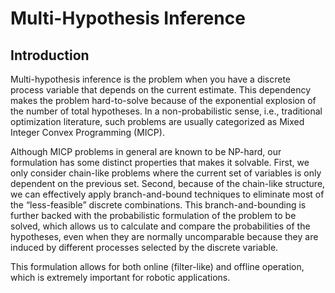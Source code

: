 # Multi-Hypothesis Inference

## Introduction

Multi-hypothesis inference is the problem when you have a discrete process variable that depends on the current estimate. This dependency makes the problem hard-to-solve because of the exponential explosion of the number of total hypotheses. In a non-probabilistic sense, i.e., traditional optimization literature, such problems are usually categorized as Mixed Integer Convex Programming (MICP).

Although MICP problems in general are known to be NP-hard, our formulation has some distinct properties that makes it solvable. First, we only consider chain-like problems where the current set of variables is only dependent on the previous set. Second, because of the chain-like structure, we can effectively apply branch-and-bound techniques to eliminate most of the "less-feasible" discrete combinations. This branch-and-bounding is further backed with the probabilistic formulation of the problem to be solved, which allows us to calculate and compare the probabilities of the hypotheses, even when they are normally uncomparable because they are induced by different processes selected by the discrete variable.

This formulation allows for both online (filter-like) and offline operation, which is extremely important for robotic applications.
